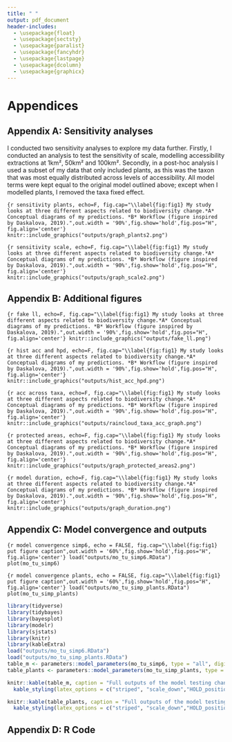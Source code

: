 ```yaml
---
title: " "
output: pdf_document
header-includes:
  - \usepackage{float}
  - \usepackage{sectsty}
  - \usepackage{paralist}
  - \usepackage{fancyhdr}
  - \usepackage{lastpage}
  - \usepackage{dcolumn}
  - \usepackage{graphicx}
---
```


# Appendices

## Appendix A: Sensitivity analyses

I conducted two sensitivity analyses to explore my data further. Firstly, I conducted an analysis to test the sensitivity of scale, modelling accessibility extractions at 1km², 50km² and 100km². Secondly, in a post-hoc analysis I used a subset of my data that only included plants, as this was the taxon that was most equally distributed across levels of accessibility. All model terms were kept equal to the original model outlined above; except when I modelled plants, I removed the taxa fixed effect.

```{r sensitivity plants, echo=F, fig.cap="\\label{fig:fig1} My study looks at three different aspects related to biodiversity change.*A* Conceptual diagrams of my predictions. *B* Workflow (figure inspired by Daskalova, 2019).",out.width = '90%',fig.show='hold',fig.pos="H", fig.align='center'}
knitr::include_graphics("outputs/graph_plants2.png")
```

```{r sensitivity scale, echo=F, fig.cap="\\label{fig:fig1} My study looks at three different aspects related to biodiversity change.*A* Conceptual diagrams of my predictions. *B* Workflow (figure inspired by Daskalova, 2019).",out.width = '90%',fig.show='hold',fig.pos="H", fig.align='center'}
knitr::include_graphics("outputs/graph_scale2.png")
```

## Appendix B: Additional figures

```{r fake ll, echo=F, fig.cap="\\label{fig:fig1} My study looks at three different aspects related to biodiversity change.*A* Conceptual diagrams of my predictions. *B* Workflow (figure inspired by Daskalova, 2019).",out.width = '90%',fig.show='hold',fig.pos="H", fig.align='center'}
knitr::include_graphics("outputs/fake_ll.png")
```

```{r hist acc and hpd, echo=F, fig.cap="\\label{fig:fig1} My study looks at three different aspects related to biodiversity change.*A* Conceptual diagrams of my predictions. *B* Workflow (figure inspired by Daskalova, 2019).",out.width = '90%',fig.show='hold',fig.pos="H", fig.align='center'}
knitr::include_graphics("outputs/hist_acc_hpd.png")
```

```{r acc across taxa, echo=F, fig.cap="\\label{fig:fig1} My study looks at three different aspects related to biodiversity change.*A* Conceptual diagrams of my predictions. *B* Workflow (figure inspired by Daskalova, 2019).",out.width = '90%',fig.show='hold',fig.pos="H", fig.align='center'}
knitr::include_graphics("outputs/raincloud_taxa_acc_graph.png")
```

```{r protected areas, echo=F, fig.cap="\\label{fig:fig1} My study looks at three different aspects related to biodiversity change.*A* Conceptual diagrams of my predictions. *B* Workflow (figure inspired by Daskalova, 2019).",out.width = '90%',fig.show='hold',fig.pos="H", fig.align='center'}
knitr::include_graphics("outputs/graph_protected_areas2.png")
```

```{r model duration, echo=F, fig.cap="\\label{fig:fig1} My study looks at three different aspects related to biodiversity change.*A* Conceptual diagrams of my predictions. *B* Workflow (figure inspired by Daskalova, 2019).",out.width = '90%',fig.show='hold',fig.pos="H", fig.align='center'}
knitr::include_graphics("outputs/graph_duration.png")
```

## Appendix C: Model convergence and outputs

```{r model convergence simp6, echo = FALSE, fig.cap="\\label{fig:fig1} put figure caption",out.width = '60%',fig.show='hold',fig.pos="H", fig.align='center'}
load("outputs/mo_tu_simp6.RData")
plot(mo_tu_simp6)
```

```{r model convergence plants, echo = FALSE, fig.cap="\\label{fig:fig1} put figure caption",out.width = '60%',fig.show='hold',fig.pos="H", fig.align='center'}
load("outputs/mo_tu_simp_plants.RData")
plot(mo_tu_simp_plants)
```


```r
library(tidyverse)
library(tidybayes)
library(bayesplot)
library(modelr)
library(sjstats)
library(knitr)
library(kableExtra)
load("outputs/mo_tu_simp6.RData")
load("outputs/mo_tu_simp_plants.RData")
table_m <- parameters::model_parameters(mo_tu_simp6, type = "all", digits = 2)
table_plants <- parameters::model_parameters(mo_tu_simp_plants, type = "all", digits = 2)
```


```r
knitr::kable(table_m, caption = "Full outputs of the model testing change in vulture population abundance over time (using random slopes and intercepts for population id).") %>% 
  kable_styling(latex_options = c("striped", "scale_down","HOLD_position"))
```

```r
knitr::kable(table_plants, caption = "Full outputs of the model testing change in vulture population abundance over time (using random slopes and intercepts for population id).") %>% 
  kable_styling(latex_options = c("striped", "scale_down","HOLD_position"))
```

## Appendix D: R Code
